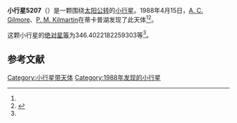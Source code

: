 {{Infobox planet
| bgcolour = #FFFFC0
| name = 5207 Hearnshaw
| symbol = 
| image = 
| caption = 
| discovery = yes
| discovery_ref = 
| discoverer = [[A._C._Gilmore|A. C. Gilmore]]、[[P._M._Kilmartin|P. M. Kilmartin]]
| discovery_site = [[蒂卡普湖|蒂卡普湖]] 
| discovered = 1988年4月15日
| designations = yes
| mp_name = 
| named_after = 
| alt_names = 1988 HE/ 1989 SD14
| mp_category = [[主带小行星|主带小行星]]
| orbit_ref = <ref name="a">[http://ssd.jpl.nasa.gov/sbdb.cgi?sstr=5207 5207 Hearnshaw] {{Wayback|url=http://ssd.jpl.nasa.gov/sbdb.cgi?sstr=5207 |date=20140922165434 }}，小行星數據庫瀏覽器（JPL Small-Body Database Browser）－[[美国国家航空航天局|美国国家航空航天局]]喷气推进实验室</ref>
| epoch = 2456400.5 (2013年4月18日更新)
| aphelion = {{convert|3.034020815343633|AU|km|3|abbr=on|lk=out}}
| perihelion = {{convert|2.068242847541285|AU|km|3|abbr=on}}
| semimajor = {{convert|2.551131831442459|AU|km|3|abbr=on}}
| eccentricity = 0.189284214
| period = 1488.325009 [[日|日]]<br />4.07[[儒略年|儒略年]]
| avg_speed = 
| inclination = 12.78124661218888
| asc_node = 319.2597075729095
| mean_anomaly = 
| arg_peri = 346.4022182259303
| satellites = 
| physical_characteristics = yes
| dimensions = 
| mass = 
| density = 
| surface_grav = 
| escape_velocity = 
| sidereal_day = 
| axial_tilt = 
| pole_ecliptic_lat = 
| pole_ecliptic_lon = 
| albedo = 
| temperatures= 
| temp_name1 = 
| mean_temp_1 = 
| max_temp_1 = 
| temp_name2 = 
| max_temp_2 = 
| spectral_type = 
| abs_magnitude = 346.4022182259303
}}

'''小行星5207'''（{{lang-en|5207 Hearnshaw}}）是一颗围绕[[太阳|太阳]][[公转|公转]]的[[小行星|小行星]]。1988年4月15日，[[A._C._Gilmore|A. C. Gilmore]]、[[P._M._Kilmartin|P. M. Kilmartin]]在蒂卡普湖发现了此天体<ref name="a" /><ref>{{cite news|title=小行星列表|url=http://cfa-www.harvard.edu/iau/lists/NumberedMPs.txt|accessdate=2013-07-08|newspaper=哈佛大学|archive-date=2008-05-17|archive-url=https://web.archive.org/web/20080517010638/http://cfa-www.harvard.edu/iau/lists/NumberedMPs.txt|dead-url=no}}</ref>。

这颗小行星的[[绝对星等|绝对星等]]为346.4022182259303等<ref name="a" />。

==参考文献==
{{reflist}}
{{Minor Planet Number|[[小行星5206|小行星5206]]|[[小行星5208|小行星5208]]}}

{{小天体}}

[[Category:小行星带天体|Category:小行星带天体]]
[[Category:1988年发现的小行星|Category:1988年发现的小行星]]

{{asteroid-stub}}